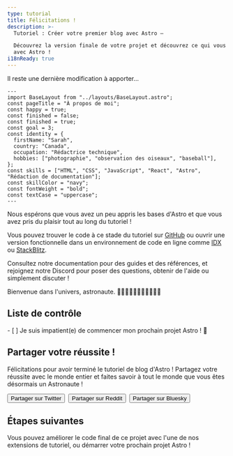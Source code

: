 ```yaml
---
type: tutorial
title: Félicitations !
description: >-
  Tutoriel : Créer votre premier blog avec Astro —

  Découvrez la version finale de votre projet et découvrez ce qui vous attend 
  avec Astro !
i18nReady: true
---
```



Il reste une dernière modification à apporter...

```astro title="src/pages/about.astro" del={5} ins={6}
---
import BaseLayout from "../layouts/BaseLayout.astro";
const pageTitle = "À propos de moi";
const happy = true;
const finished = false;
const finished = true;
const goal = 3;
const identity = {
  firstName: "Sarah",
  country: "Canada",
  occupation: "Rédactrice technique",
  hobbies: ["photographie", "observation des oiseaux", "baseball"],
};
const skills = ["HTML", "CSS", "JavaScript", "React", "Astro", "Rédaction de documentation"];
const skillColor = "navy";
const fontWeight = "bold";
const textCase = "uppercase";
---
```

Nous espérons que vous avez un peu appris les bases d'Astro et que vous avez pris du plaisir tout au long du tutoriel !

Vous pouvez trouver le code à ce stade du tutoriel sur [GitHub](https://github.com/withastro/blog-tutorial-demo/tree/complete) ou ouvrir une version fonctionnelle dans un environnement de code en ligne comme [IDX](https://idx.google.com/import?url=https:%2F%2Fgithub.com%2Fwithastro%2Fblog-tutorial-demo%2F) ou
[StackBlitz](https://stackblitz.com/github/withastro/blog-tutorial-demo/tree/complete?file=src/pages/index.astro).

Consultez notre documentation pour des guides et des références, et rejoignez notre Discord pour poser des questions, obtenir de l'aide ou simplement discuter !

Bienvenue dans l'univers, astronaute. 👩🏼‍🚀👨🏿‍🚀🧑‍🚀👩🏾‍🚀

<Box icon="check-list">

## Liste de contrôle

<Checklist>
- [ ] Je suis impatient(e) de commencer mon prochain projet Astro ! 🚀
</Checklist>
</Box>

<CompletionConfetti />

## Partager votre réussite !

Félicitations pour avoir terminé le tutoriel de blog d'Astro ! Partagez votre réussite avec le monde entier et faites savoir à tout le monde que vous êtes désormais un Astronaute !

<div style="display: flex; flex-wrap: wrap; gap: 0.5rem;">
  <Button link='https://twitter.com/intent/tweet?text=Je%20viens%20de%20finir%20d%27apprendre%20%C3%A0%20cr%C3%A9er%20mon%20premier%20blog%20avec%20Astro%20%21%20Jetez%20un%20oeil%20%C3%A0%20https://docs.astro.build/%0Avia%20%40astrodotbuild'>Partager sur Twitter</Button>
  <Button link='https://www.reddit.com/submit?url=https://docs.astro.build/&title=Je%20viens%20de%20finir%20d%27apprendre%20%C3%A0%20cr%C3%A9er%20mon%20premier%20blog%20avec%20Astro%20!'>Partager sur Reddit</Button>
  <Button link='https://bsky.app/intent/compose?text=Je%20viens%20de%20finir%20d%27apprendre%20%C3%A0%20cr%C3%A9er%20mon%20premier%20blog%20avec%20Astro%20%21%20Jetez%20un%20oeil%20%C3%A0%20https://docs.astro.build/%0Avia%20%40astro.build'>Partager sur Bluesky</Button>
</div>

## Étapes suivantes

Vous pouvez améliorer le code final de ce projet avec l'une de nos extensions de tutoriel, ou démarrer votre prochain projet Astro !
<CardGrid>
  <LinkCard
    title="Démarrer un nouveau projet Astro"
    description="Commencez un nouveau projet vide ou utilisez un modèle de thème Astro existant."
    href="/fr/install-and-setup/"
  />
  <LinkCard
    title="Nous rejoindre sur Discord"
    description="Entrez en contact avec notre communauté pour poser des questions, partager votre travail et vous impliquer dans le projet !"
    href="https://astro.build/chat"
  />
</CardGrid>

